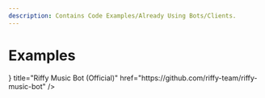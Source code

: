```yaml
---
description: Contains Code Examples/Already Using Bots/Clients.
---
```


# __Examples__

<Cards>
  <Cards.Card
    icon={<GitHubIcon />}
    title="Riffy Music Bot (Official)"
    href="https://github.com/riffy-team/riffy-music-bot"
  />
</Cards>